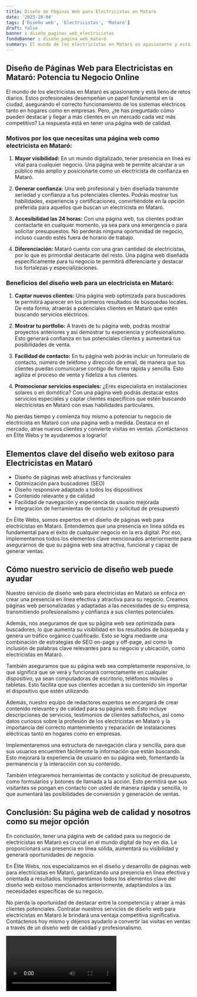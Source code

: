 ```yaml
---
title: Diseño de Páginas Web para Electricistas en Mataró
date: '2023-10-04'
tags: ['Diseño web', 'Electricistas', 'Mataró']
draft: false
banner : diseño_paginas_web_electricistas
fondoBanner : diseño_pagina_web_mataró
summary: El mundo de los electricistas en Mataró es apasionante y está lleno de retos diarios. Estos profesionales desempeñan un papel fundamental en la ciudad, asegurando el correcto funcionamiento de los sistemas eléctricos tanto en hogares como en empresas. Pero, ¿te has preguntado cómo pueden destacar y llegar a más clientes en un mercado cada vez más competitivo? La respuesta está en tener una página web de calidad.
---
```


## Diseño de Páginas Web para Electricistas en Mataró: Potencia tu Negocio Online

El mundo de los electricistas en Mataró es apasionante y está lleno de retos diarios. Estos profesionales desempeñan un papel fundamental en la ciudad, asegurando el correcto funcionamiento de los sistemas eléctricos tanto en hogares como en empresas. Pero, ¿te has preguntado cómo pueden destacar y llegar a más clientes en un mercado cada vez más competitivo? La respuesta está en tener una página web de calidad.

### Motivos por los que necesitas una página web como electricista en Mataró:

1. **Mayor visibilidad:** En un mundo digitalizado, tener presencia en línea es vital para cualquier negocio. Una página web te permite alcanzar a un público más amplio y posicionarte como un electricista de confianza en Mataró.

2. **Generar confianza:** Una web profesional y bien diseñada transmite seriedad y confianza a tus potenciales clientes. Podrás mostrar tus habilidades, experiencia y certificaciones, convirtiéndote en la opción preferida para aquellos que buscan un electricista en Mataró.

3. **Accesibilidad las 24 horas:** Con una página web, tus clientes podrán contactarte en cualquier momento, ya sea para una emergencia o para solicitar presupuestos. No perderás ninguna oportunidad de negocio, incluso cuando estés fuera de horario de trabajo.

4. **Diferenciación:** Mataró cuenta con una gran cantidad de electricistas, por lo que es primordial destacarte del resto. Una página web diseñada específicamente para tu negocio te permitirá diferenciarte y destacar tus fortalezas y especializaciones.

### Beneficios del diseño web para un electricista en Mataró:

1. **Captar nuevos clientes:** Una página web optimizada para buscadores te permitirá aparecer en los primeros resultados de búsquedas locales. De esta forma, atraerás a potenciales clientes en Mataró que estén buscando servicios eléctricos.

2. **Mostrar tu portfolio:** A través de tu página web, podrás mostrar proyectos anteriores y así demostrar tu experiencia y profesionalismo. Esto generará confianza en tus potenciales clientes y aumentará tus posibilidades de venta.

3. **Facilidad de contacto:** En tu página web podrás incluir un formulario de contacto, número de teléfono y dirección de email, de manera que tus clientes puedan comunicarse contigo de forma rápida y sencilla. Esto agiliza el proceso de venta y fideliza a tus clientes.

4. **Promocionar servicios especiales:** ¿Eres especialista en instalaciones solares o en domótica? Con una página web podrás destacar estos servicios especiales y captar clientes específicos que estén buscando electricistas en Mataró con esas habilidades particulares.

No pierdas tiempo y comienza hoy mismo a potenciar tu negocio de electricista en Mataró con una página web a medida. Destaca en el mercado, atrae nuevos clientes y convierte visitas en ventas. ¡Contáctanos en Élite Webs y te ayudaremos a lograrlo!

<GifSeo />

<Cta />

## Elementos clave del diseño web exitoso para Electricistas en Mataró

- Diseño de páginas web atractivas y funcionales
- Optimización para buscadores (SEO)
- Diseño responsive adaptado a todos los dispositivos
- Contenido relevante y de calidad
- Facilidad de navegación y experiencia de usuario mejorada
- Integración de herramientas de contacto y solicitud de presupuesto

En Élite Webs, somos expertos en el diseño de páginas web para electricistas en Mataró. Entendemos que una presencia en línea sólida es fundamental para el éxito de cualquier negocio en la era digital. Por eso, implementamos todos los elementos clave mencionados anteriormente para asegurarnos de que su página web sea atractiva, funcional y capaz de generar ventas.

## Cómo nuestro servicio de diseño web puede ayudar

Nuestro servicio de diseño web para electricistas en Mataró se enfoca en crear una presencia en línea efectiva y atractiva para su negocio. Creamos páginas web personalizadas y adaptadas a las necesidades de su empresa, transmitiendo profesionalismo y confianza a sus clientes potenciales.

Además, nos aseguramos de que su página web sea optimizada para buscadores, lo que aumenta su visibilidad en los resultados de búsqueda y genera un tráfico orgánico cualificado. Esto se logra mediante una combinación de estrategias de SEO on-page y off-page, así como la inclusión de palabras clave relevantes para su negocio y ubicación, como electricistas en Mataró.

También aseguramos que su página web sea completamente responsive, lo que significa que se verá y funcionará correctamente en cualquier dispositivo, ya sean computadoras de escritorio, teléfonos móviles o tabletas. Esto facilita que sus clientes accedan a su contenido sin importar el dispositivo que estén utilizando.

Además, nuestro equipo de redactores expertos se encargará de crear contenido relevante y de calidad para su página web. Esto incluye descripciones de servicios, testimonios de clientes satisfechos, así como datos curiosos sobre la profesión de los electricistas en Mataró y la importancia del correcto mantenimiento y reparación de instalaciones eléctricas tanto en hogares como en empresas.

Implementaremos una estructura de navegación clara y sencilla, para que sus usuarios encuentren fácilmente la información que están buscando. Esto mejorará la experiencia de usuario en su página web, fomentando la permanencia y la interacción con su contenido.

También integraremos herramientas de contacto y solicitud de presupuesto, como formularios y botones de llamada a la acción. Esto permitirá que sus visitantes se pongan en contacto con usted de manera rápida y sencilla, lo que aumentará las posibilidades de conversión y generación de ventas.

## Conclusión: Su página web de calidad y nosotros como su mejor opción

En conclusión, tener una página web de calidad para su negocio de electricistas en Mataró es crucial en el mundo digital de hoy en día. Le proporcionará una presencia en línea sólida, aumentará su visibilidad y generará oportunidades de negocio.

En Élite Webs, nos especializamos en el diseño y desarrollo de páginas web para electricistas en Mataró, garantizando una presencia en línea efectiva y orientada a resultados. Implementamos todos los elementos clave del diseño web exitoso mencionados anteriormente, adaptándolos a las necesidades específicas de su negocio.

No pierda la oportunidad de destacar entre la competencia y atraer a más clientes potenciales. Contratar nuestros servicios de diseño web para electricistas en Mataró le brindará una ventaja competitiva significativa. Contáctenos hoy mismo y déjenos ayudarlo a convertir las visitas en ventas a través de un diseño web de calidad y profesionalismo.

<Video />

<CtaBot job='Electricistas' city='Mataró'/>

<Gmaps query='Mataró+españa+maps' />